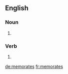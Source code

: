 ==English==

===Noun===
{{head|en|plural}}

# {{plural of|memorate|lang=en|nocat=1}}
===Verb===
{{head|en}}

# {{en-third-person singular of|memorate}}

[[de:memorates]]
[[fr:memorates]]